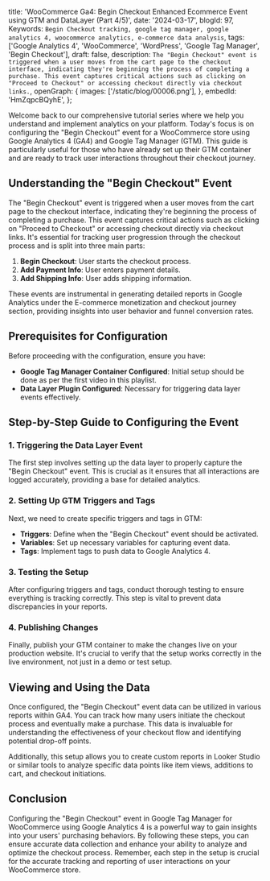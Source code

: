   title:
    'WooCommerce Ga4: Begin Checkout Enhanced Ecommerce Event using GTM and DataLayer (Part 4/5)',
  date: '2024-03-17',
  blogId: 97,
  Keywords: `Begin Checkout tracking, google tag manager, google analytics 4, woocommerce analytics, e-commerce data analysis`,
  tags: ['Google Analytics 4', 'WooCommerce', 'WordPress', 'Google Tag Manager', 'Begin Checkout'],
  draft: false,
  description: `The "Begin Checkout" event is triggered when a user moves from the cart page to the checkout interface, indicating they're beginning the process of completing a purchase. This event captures critical actions such as clicking on "Proceed to Checkout" or accessing checkout directly via checkout links.`,
  openGraph: {
    images: ['/static/blog/00006.png'],
  },
  embedId: 'HmZqpcBQyhE',
};

<BlogHeader metadata={metadata} />

Welcome back to our comprehensive tutorial series where we help you understand and implement analytics on your platform. Today's focus is on configuring the "Begin Checkout" event for a WooCommerce store using Google Analytics 4 (GA4) and Google Tag Manager (GTM). This guide is particularly useful for those who have already set up their GTM container and are ready to track user interactions throughout their checkout journey.

## Understanding the "Begin Checkout" Event

The "Begin Checkout" event is triggered when a user moves from the cart page to the checkout interface, indicating they're beginning the process of completing a purchase. This event captures critical actions such as clicking on "Proceed to Checkout" or accessing checkout directly via checkout links. It's essential for tracking user progression through the checkout process and is split into three main parts:

1. **Begin Checkout**: User starts the checkout process.
2. **Add Payment Info**: User enters payment details.
3. **Add Shipping Info**: User adds shipping information.

These events are instrumental in generating detailed reports in Google Analytics under the E-commerce monetization and checkout journey section, providing insights into user behavior and funnel conversion rates.

## Prerequisites for Configuration

Before proceeding with the configuration, ensure you have:

- **Google Tag Manager Container Configured**: Initial setup should be done as per the first video in this playlist.
- **Data Layer Plugin Configured**: Necessary for triggering data layer events effectively.

## Step-by-Step Guide to Configuring the Event

### 1. Triggering the Data Layer Event

The first step involves setting up the data layer to properly capture the "Begin Checkout" event. This is crucial as it ensures that all interactions are logged accurately, providing a base for detailed analytics.

### 2. Setting Up GTM Triggers and Tags

Next, we need to create specific triggers and tags in GTM:

- **Triggers**: Define when the "Begin Checkout" event should be activated.
- **Variables**: Set up necessary variables for capturing event data.
- **Tags**: Implement tags to push data to Google Analytics 4.

### 3. Testing the Setup

After configuring triggers and tags, conduct thorough testing to ensure everything is tracking correctly. This step is vital to prevent data discrepancies in your reports.

### 4. Publishing Changes

Finally, publish your GTM container to make the changes live on your production website. It's crucial to verify that the setup works correctly in the live environment, not just in a demo or test setup.

## Viewing and Using the Data

Once configured, the "Begin Checkout" event data can be utilized in various reports within GA4. You can track how many users initiate the checkout process and eventually make a purchase. This data is invaluable for understanding the effectiveness of your checkout flow and identifying potential drop-off points.

Additionally, this setup allows you to create custom reports in Looker Studio or similar tools to analyze specific data points like item views, additions to cart, and checkout initiations.

## Conclusion

Configuring the "Begin Checkout" event in Google Tag Manager for WooCommerce using Google Analytics 4 is a powerful way to gain insights into your users' purchasing behaviors. By following these steps, you can ensure accurate data collection and enhance your ability to analyze and optimize the checkout process. Remember, each step in the setup is crucial for the accurate tracking and reporting of user interactions on your WooCommerce store.
